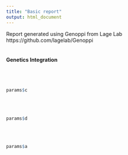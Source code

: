 ```yaml
---
title: "Basic report"
output: html_document
---
```

Report generated using Genoppi from Lage Lab
<br>
https://github.com/lagelab/Genoppi
<br>
<br>
<h4>Genetics Integration</h4>
<br>
<br>
```r
params$c
```
<br>
<br/>
```r
params$d
```
<br>
<br>
```r
params$a
```




